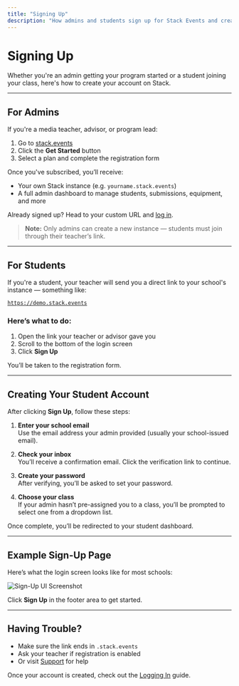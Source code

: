 ---
title: "Signing Up"
description: "How admins and students sign up for Stack Events and create their accounts."
---

# Signing Up

Whether you're an admin getting your program started or a student joining your class, here's how to create your account on Stack.

---

## For Admins

If you're a media teacher, advisor, or program lead:

1. Go to [stack.events](https://stack.events)
2. Click the **Get Started** button
3. Select a plan and complete the registration form

Once you've subscribed, you’ll receive:

- Your own Stack instance (e.g. `yourname.stack.events`)
- A full admin dashboard to manage students, submissions, equipment, and more

Already signed up? Head to your custom URL and [log in](/media/getting-started/logging-in).

> **Note:** Only admins can create a new instance — students must join through their teacher’s link.

---

## For Students

If you're a student, your teacher will send you a direct link to your school's instance — something like:

[`https://demo.stack.events`](https://demo.stack.events)

### Here’s what to do:

1. Open the link your teacher or advisor gave you  
2. Scroll to the bottom of the login screen  
3. Click **Sign Up**

You’ll be taken to the registration form.

---

## Creating Your Student Account

After clicking **Sign Up**, follow these steps:

1. **Enter your school email**  
   Use the email address your admin provided (usually your school-issued email).

2. **Check your inbox**  
   You’ll receive a confirmation email. Click the verification link to continue.

3. **Create your password**  
   After verifying, you’ll be asked to set your password.

4. **Choose your class**  
   If your admin hasn’t pre-assigned you to a class, you’ll be prompted to select one from a dropdown list.

Once complete, you’ll be redirected to your student dashboard.

---

## Example Sign-Up Page

Here’s what the login screen looks like for most schools:

![Sign-Up UI Screenshot](/ss/signing-up.png)

Click **Sign Up** in the footer area to get started.

---

## Having Trouble?

- Make sure the link ends in `.stack.events`
- Ask your teacher if registration is enabled
- Or visit [Support](https://stack.events/support) for help

Once your account is created, check out the [Logging In](/media/getting-started/logging-in) guide.
